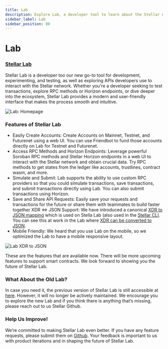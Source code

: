 ```yaml
---
title: Lab
description: Explore Lab, a developer tool to learn about the Stellar network
sidebar_label: Lab
sidebar_position: 80
---
```


# Lab

### [Stellar Lab](https://lab.stellar.org/?$=network$id=testnet&label=Testnet&horizonUrl=https:////horizon-testnet.stellar.org&rpcUrl=https:////soroban-testnet.stellar.org&passphrase=Test%20SDF%20Network%20/;%20September%202015;;)

Stellar Lab is a developer too our new go-to tool for development, experimenting, and testing, as well as exploring APIs developers use to interact with the Stellar network. Whether you're a developer seeking to test transactions, explore RPC methods or Horizon endpoints, or dive deeper into the ecosystem, Stellar Lab provides a modern and user-friendly interface that makes the process smooth and intuitive.

![Lab: Homepage](/assets/lab/lab.png)

### Features of Stellar Lab

- Easily Create Accounts: Create Accounts on Mainnet, Testnet, and Futurenet using a web UI. You can use Friendbot to fund those accounts directly on Lab for Testnet and Futurenet.
- Access RPC Methods and Horizon Endpoints: Leverage powerful Soroban RPC methods and Stellar Horizon endpoints in a web UI to interact with the Stellar network and obtain crucial data. Try RPC methods to get states from the ledger like accounts, trustlines, contract wasm, and more.
- Simulate and Submit: Lab supports the ability to use custom RPC providers so that you could simulate transactions, save transactions, and submit transactions directly using Lab. You can also submit transactions using Horizon.
- Save and Share API Requests: Easily save your requests and transactions for the future or share them with teammates to build faster together XDR ⇔ JSON Support: We have introduced a canonical [XDR to JSON mapping](https://www.npmjs.com/package/@stellar/stellar-xdr-json-web) which is used on Stella Lab (also used in the [Stellar CLI](https://github.com/stellar/stellar-cli). You can see this at work in the Lab where [XDR can be converted to JSON](https://lab.stellar.org/xdr/view).
- Mobile Friendly: We heard that you use Lab on the mobile, so we optimized the Lab to have a mobile responsive layout.

![Lab XDR to JSON](/assets/lab/xdr-json-lab.png)

These are the features that are available now. There will be more upcoming features to support smart contracts. We look forward to showing you the future of Stellar Lab.

### What About the Old Lab?

In case you need it, the previous version of Stellar Lab is still accessible at [here](https://old-lab.stellar.org). However, it will no longer be actively maintained. We encourage you to explore the new Lab and if you think there is anything that’s missing, please reach out to us Stellar Github.

### Help Us Improve!

We’re committed to making Stellar Lab even better. If you have any feature requests, please submit them on [Github](https://github.com/stellar/laboratory/issues). Your feedback is important to us with product iterations and in shaping the future of Stellar Lab.
